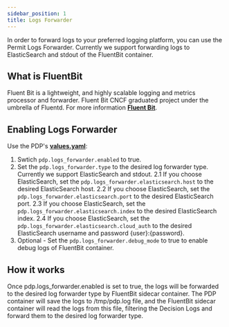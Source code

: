```yaml
---
sidebar_position: 1
title: Logs Forwarder
---
```



In order to forward logs to your preferred logging platform, you can use the Permit Logs Forwarder.
Currently we support forwarding logs to ElasticSearch and stdout of the FluentBit container.

## What is FluentBit

Fluent Bit is a lightweight, and highly scalable logging and metrics processor and forwarder.
Fluent Bit CNCF graduated project under the umbrella of Fluentd.
For more information **[Fluent Bit](https://fluentbit.io/)**.

## Enabling Logs Forwarder

Use the PDP's **[values.yaml](https://github.com/permitio/PDP/blob/v2/charts/pdp/values.yaml)**:
1. Swtich ```pdp.logs_forwarder.enabled``` to true.
2. Set the ```pdp.logs_forwarder.type``` to the desired log forwarder type. Currently we support ElasticSearch and stdout.
2.1 If you choose ElasticSearch, set the ```pdp.logs_forwarder.elasticsearch.host``` to the desired ElasticSearch host.
2.2 If you choose ElasticSearch, set the ```pdp.logs_forwarder.elasticsearch.port``` to the desired ElasticSearch port.
2.3 If you choose ElasticSearch, set the ```pdp.logs_forwarder.elasticsearch.index``` to the desired ElasticSearch index.
2.4 If you choose ElasticSearch, set the ```pdp.logs_forwarder.elasticsearch.cloud_auth``` to the desired ElasticSearch username and password {user}:{password}.
3. Optional - Set the ```pdp.logs_forwarder.debug_mode``` to true to enable debug logs of FluentBit container.

## How it works

Once pdp.logs_forwarder.enabled is set to true, the logs will be forwarded to the desired log forwarder type by FluentBit sidecar container.
The PDP container will save the logs to /tmp/pdp.log file, and the FluentBit sidecar container will read the logs from this file, filtering the Decision Logs and forward them to the desired log forwarder type.
